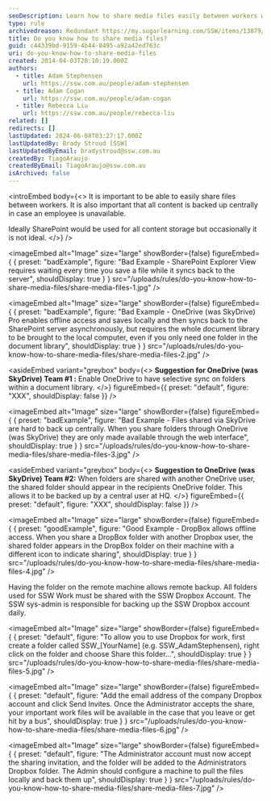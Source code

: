 ```yaml
---
seoDescription: Learn how to share media files easily between workers while ensuring central backup and offline access.
type: rule
archivedreason: Redundant https://my.sugarlearning.com/SSW/items/13879/design-shared-folders
title: Do you know how to share media files?
guid: c44339bd-9159-4b44-8495-a92a42ed763c
uri: do-you-know-how-to-share-media-files
created: 2014-04-03T20:10:19.000Z
authors:
  - title: Adam Stephensen
    url: https://ssw.com.au/people/adam-stephensen
  - title: Adam Cogan
    url: https://ssw.com.au/people/adam-cogan
  - title: Rebecca Liu
    url: https://ssw.com.au/people/rebecca-liu
related: []
redirects: []
lastUpdated: 2024-06-08T03:27:17.000Z
lastUpdatedBy: Brady Stroud [SSW]
lastUpdatedByEmail: bradystroud@ssw.com.au
createdBy: TiagoAraujo
createdByEmail: TiagoAraujo@ssw.com.au
isArchived: false
---
```


<introEmbed
  body={<>
It is important to be able to easily share files between workers. It is also important that all content is backed up centrally in case an employee is unavailable.

Ideally SharePoint would be used for all content storage but occasionally it is not ideal.
  </>}
/>

<imageEmbed
  alt="Image"
  size="large"
  showBorder={false}
  figureEmbed={ {
    preset: "badExample",
    figure: "Bad Example - SharePoint Explorer View requires waiting every time you save a file while it syncs back to the server",
    shouldDisplay: true
  } }
  src="/uploads/rules/do-you-know-how-to-share-media-files/share-media-files-1.jpg"
/>


<imageEmbed
  alt="Image"
  size="large"
  showBorder={false}
  figureEmbed={ {
    preset: "badExample",
    figure: "Bad Example - OneDrive (was SkyDrive) Pro enables offline access and saves locally and then syncs back to the SharePoint server asynchronously, but requires the whole document library to be brought to the local computer, even if you only need one folder in the document library",
    shouldDisplay: true
  } }
  src="/uploads/rules/do-you-know-how-to-share-media-files/share-media-files-2.jpg"
/>



<asideEmbed
  variant="greybox"
  body={<>
    **Suggestion for OneDrive (was SkyDrive) Team #1 :** Enable OneDrive to have selective sync on folders within a document library.
  </>}
  figureEmbed={{
    preset: "default",
    figure: "XXX",
    shouldDisplay: false
  }}
/>

<imageEmbed
  alt="Image"
  size="large"
  showBorder={false}
  figureEmbed={ {
    preset: "badExample",
    figure: "Bad Example - Files shared via SkyDrive are hard to back up centrally. When you share folders through OneDrive (was SkyDrive) they are only made available through the web interface",
    shouldDisplay: true
  } }
  src="/uploads/rules/do-you-know-how-to-share-media-files/share-media-files-3.jpg"
/>



<asideEmbed
  variant="greybox"
  body={<>
    **Suggestion to OneDrive (was SkyDrive) Team #2:** When folders are shared with another OneDrive user, the shared folder should appear in the recipients OneDrive folder. This allows it to be backed up by a central user at HQ.
  </>}
  figureEmbed={{
    preset: "default",
    figure: "XXX",
    shouldDisplay: false
  }}
/>

<imageEmbed
  alt="Image"
  size="large"
  showBorder={false}
  figureEmbed={ {
    preset: "goodExample",
    figure: "Good Example -  DropBox allows offline access. When you share a DropBox folder with another Dropbox user, the shared folder appears in the DropBox folder on their machine with a different icon to indicate sharing",
    shouldDisplay: true
  } }
  src="/uploads/rules/do-you-know-how-to-share-media-files/share-media-files-4.jpg"
/>


Having the folder on the remote machine allows remote backup. All folders used for SSW Work must be shared with the SSW Dropbox Account.
The SSW sys-admin is responsible for backing up the SSW Dropbox account daily.


<imageEmbed
  alt="Image"
  size="large"
  showBorder={false}
  figureEmbed={ {
    preset: "default",
    figure: "To allow you to use Dropbox for work, first create a folder called SSW_[YourName] (e.g. SSW_AdamStephensen), right click on the folder and choose Share this folder...",
    shouldDisplay: true
  } }
  src="/uploads/rules/do-you-know-how-to-share-media-files/share-media-files-5.jpg"
/>



<imageEmbed
  alt="Image"
  size="large"
  showBorder={false}
  figureEmbed={ {
    preset: "default",
    figure: "Add the email address of the company Dropbox account and click Send Invites. Once the Administrator accepts the share, your important work files will be available in the case that you leave or get hit by a bus",
    shouldDisplay: true
  } }
  src="/uploads/rules/do-you-know-how-to-share-media-files/share-media-files-6.jpg"
/>



<imageEmbed
  alt="Image"
  size="large"
  showBorder={false}
  figureEmbed={ {
    preset: "default",
    figure: "The Administrator account must now accept the sharing invitation, and the folder will be added to the Administrators Dropbox folder. The Admin should configure a machine to pull the files locally and back them up",
    shouldDisplay: true
  } }
  src="/uploads/rules/do-you-know-how-to-share-media-files/share-media-files-7.jpg"
/>
